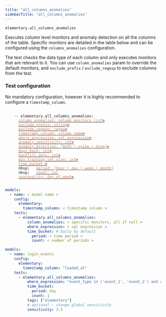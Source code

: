 ```yaml
---
title: "all_columns_anomalies"
sidebarTitle: "all_columns_anomalies"
---
```


`elementary.all_columns_anomalies`

Executes column level monitors and anomaly detection on all the columns of the table.
Specific monitors are detailed in the table below and can be configured using the `columns_anomalies` configuration.

The test checks the data type of each column and only executes monitors that are relevant to it.
You can use `column_anomalies` param to override the default monitors, and `exclude_prefix` / `exclude_regexp` to exclude columns from the test. 

<Snippet file="column-metrics.mdx" />


### Test configuration

No mandatory configuration, however it is highly recommended to configure a `timestamp_column`.

<pre>
 <code>                                                                                                                                                                                                                 
    -- elementary.all_columns_anomalies:
      <a href="/guides/anomaly-detection-configuration/column-anomalies"><font color="#CD7D55">column_anomalies: column monitors list</font>></a>
      <a href="/guides/anomaly-detection-configuration/exclude_prefix"><font color="#CD7D55">exclude_prefix: string</font>></a>
      <a href="/guides/anomaly-detection-configuration/exclude_regexp"><font color="#CD7D55">exclude_regexp: regex</font>></a>
      <a href="/guides/anomaly-detection-configuration/timestamp-column"><font color="#CD7D55">timestamp_column: column name</font>></a>                                                   
      <a href="/guides/anomaly-detection-configuration/where-expression"><font color="#CD7D55">where_expression: sql expression</font>></a>                                                
      <a href="/guides/anomaly-detection-configuration/anomaly-sensitivity"><font color="#CD7D55">anomaly_sensitivity: int</font>></a>                                                     
      <a href="/guides/anomaly-detection-configuration/anomaly-direction"><font color="#CD7D55">anomaly_direction: [both | spike | drop]</font>></a>                                       
      <a href="/guides/anomaly-detection-configuration/days-back"><font color="#CD7D55">days_back: int</font>></a>                                                                         
      <a href="/guides/anomaly-detection-configuration/backfill-days"><font color="#CD7D55">backfill_days: int</font>></a>                                                                 
      <a href="/guides/anomaly-detection-configuration/min-training-set-size"><font color="#CD7D55">min_training_set_size: int</font>></a>                                                 
      <a href="/guides/anomaly-detection-configuration/time-bucket"><font color="#CD7D55">time_bucket:</font>></a>                                                                         
      nbsp;&nbsp;&nbsp; <a href="/guides/anomaly-detection-configuration/time-bucket"><font color="#CD7D55">period: [hour | day | week | month]</font></a>                                 
      nbsp;&nbsp;&nbsp; <a href="/guides/anomaly-detection-configuration/time-bucket"><font color="#CD7D55">count: int</font></a>                                                          
      <a href="/guides/anomaly-detection-configuration/seasonality"><font color="#CD7D55">seasonality: day_of_week</font>></a>           
 </code>
</pre> 
                                                                                                                                                                                             

<RequestExample>

```yml Models
models:
  - name: < model name >
    config:
      elementary:
        timestamp_column: < timestamp column >
    tests:
      - elementary.all_columns_anomalies:
          column_anomalies: < specific monitors, all if null >
          where_expression: < sql expression >
          time_bucket: # Daily by default
            period: < time period >
            count: < number of periods >
```

```yml Models example
models:
  - name: login_events
    config:
      elementary:
        timestamp_column: "loaded_at"
    tests:
      - elementary.all_columns_anomalies:
          where_expression: "event_type in ('event_1', 'event_2') and country_name != 'unwanted country'"
          time_bucket:
            period: day
            count: 1
          tags: ["elementary"]
          # optional - change global sensitivity
          sensitivity: 3.5
```

</RequestExample>